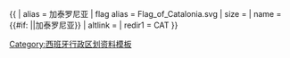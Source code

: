 {{ {{{1<noinclude>|country showdata</noinclude>}}}
| alias = 加泰罗尼亚
| flag alias = Flag_of_Catalonia.svg 
| size = {{{size|}}}
| name = {{#if: {{{name|}}}|{{{name|}}}|加泰罗尼亚}}
| altlink = {{{altlink|}}}
<noinclude>
| redir1 = CAT
</noinclude>
}}<noinclude>
[[Category:西班牙行政区划资料模板]]
</noinclude>